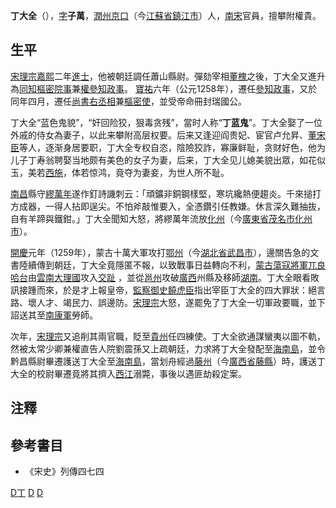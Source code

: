 '''丁大全'''（{{bd|1191年||1263年||catIdx=D丁}}），[[表字|字]]'''子萬'''，[[潤州|潤州]][[京口|京口]]（今[[江蘇省|江蘇省]][[鎮江市|鎮江市]]）人，[[南宋|南宋]]官員，擅攀附權貴。

== 生平 ==
[[宋理宗|宋理宗]][[嘉熙|嘉熙]]二年[[進士|進士]]，他被朝廷調任蕭山縣尉。彈劾宰相[[董槐|董槐]]之後，丁大全又進升為[[同知樞密院事|同知樞密院事]]兼[[權參知政事|權參知政事]]。 [[寶祐|寶祐]]六年（公元1258年），遷任[[參知政事|參知政事]]，又於同年四月，遷任[[尚書|尚書]][[右丞相|右丞相]]兼[[樞密使|樞密使]]，並受帝命冊封瑞國公。 

丁大全“蓝色鬼貌”，“奸回险狡，狠毒贪残”，當时人称“'''丁蓝鬼'''”。丁大全娶了一位外戚的侍女為妻子，以此来攀附高层权要。后来又逢迎阎贵妃、宦官卢允昇、[[董宋臣|董宋臣]]等人，逐渐身居要职，丁大全专权自恣，陰險狡詐，寡廉鲜耻，贪财好色，他为儿子丁寿翁聘娶当地颇有美色的女子为妻，后来，丁大全见儿媳美貌出眾，如花似玉，美若[[西施|西施]]，体若惊鸿，竟夺为妻妾，为世人所不耻。

[[南昌|南昌]]縣守[[繆萬年|繆萬年]]遂作釘詩譏刺云：「頑鑛非銅鋼樣堅，寒坑纔熱便趨炎。千來搥打方成器，一得人拈即逞尖。不怕斧敲惟要入，全憑鑽引任教嫌。休言深久難抽抜，自有羊蹄與鐵鉗。」丁大全聞知大怒，將繆萬年流放[[化州|化州]]（今[[廣東省|廣東省]][[茂名市|茂名市]][[化州市|化州市]]）。

[[開慶|開慶]]元年（1259年），蒙古十萬大軍攻打[[鄂州|鄂州]]（今[[湖北省|湖北省]][[武昌市|武昌市]]），邊關告急的文書陸續傳到朝廷，丁大全竟隱匿不報，以致戰事日益轉向不利，[[蒙古|蒙古]][[蕩寇將軍|蕩寇將軍]][[兀良哈台|兀良哈台]]由[[雲南|雲南]][[大理國|大理國]]攻入[[交趾|交趾]] ，並從[[邕州|邕州]]攻破[[廣西|廣西]]州縣及移師[[湖南|湖南]]。丁大全眼看敗訊接踵而來，於是才上報皇帝，[[監察御史|監察御史]][[饒虎臣|饒虎臣]]指出宰臣丁大全的四大罪狀：絕言路、壞人才、竭民力、誤邊防。[[宋理宗|宋理宗]]大怒，遂罷免了丁大全一切軍政要職，並下詔送其至[[南康軍|南康軍]]勞師。

次年，[[宋理宗|宋理宗]]又追削其兩官職，貶至[[貴州|貴州]]任四練使。丁大全欲通謀蠻夷以圖不軌，然被太常少卿兼權直告人院劉震孫又上疏朝廷，力求將丁大全發配至[[海南島|海南島]]，並令黔昌縣尉畢遷護送丁大全至[[海南島|海南島]]，當划舟經過[[藤州|藤州]]（今[[廣西省|廣西省]][[藤縣|藤縣]]）時，護送丁大全的校尉畢遷竟將其擠入[[西江|西江]]溺斃，事後以遇匪劫殺定案。

== 注釋 ==
{{reflist}}
== 參考書目 ==
* 《宋史》列傳四七四
{{start box}}
{{s-before|[[程元凤|程元凤]]}}
{{s-title|[[南宋|南宋]][[右丞相|右丞相]]|1258年—1259年}}
{{s-after|[[贾似道|贾似道]]}}
{{end box}}
[[Category:宋朝宰相|D丁]]
[[Category:鎮江人|D]]
[[Category:丁姓|D]]